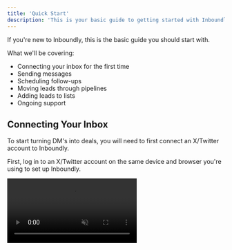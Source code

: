 ```yaml
---
title: 'Quick Start'
description: 'This is your basic guide to getting started with Inboundly.'
---
```


If you're new to Inboundly, this is the basic guide you should start with.

What we'll be covering:
* Connecting your inbox for the first time
* Sending messages
* Scheduling follow-ups
* Moving leads through pipelines
* Adding leads to lists
* Ongoing support

## Connecting Your Inbox

To start turning DM's into deals, you will need to first connect an X/Twitter account to Inboundly.

First, log in to an X/Twitter account on the same device and browser you're using to set up Inboundly.

<video autoplay="true" muted="true" loop playsinline className="w-full aspect-video" src="/videos/guides_x_switch_accounts.mp4" />

If you're logged in to multiple X/Twitter accounts already, make sure to switch to the one that you want to connect to Inboundly.

<video autoplay="true" muted="true" loop playsinline className="w-full aspect-video" src="/videos/guides_x_connect_account.mp4" />

Back on Inboundly, you'll see a big "Connect Inbox" popup - click the button and then "Authorize app" on the next page. 

That's it! Once Inboundly is done importing your inbox, you're completely set up and ready to go.

## Sending Messages

<video autoplay="true" muted="true" loop playsinline className="w-full aspect-video" src="/videos/guides_send_msg.mp4" />

Effortlessly communicate with leads by sending messages from your inbox. Head over to the Inbox tab and click to open a conversation. Type your message within the message field, then simply click "Send". However, keep in mind that when sending messages, you will need to click "Send" again on X/Twitter due to API limits. Stay tuned for the upcoming update, we're working on adding one-click sending. For more efficient messaging, check out our [quick replies](/inbox/quickreplies) guide.

## Scheduling Follow-Ups

<video autoplay="true" muted="true" loop playsinline className="w-full aspect-video" src="/videos/guides_add_reminder.mp4" />

Timely follow-ups can make all the difference in nurturing leads and closing deals. To stay on top of your leads, open a conversation, and click the blue button with the bell icon. Select your preferred time frame for the follow-up reminder. For example, choose "1 week" to receive a reminder in precisely one week. This proactive approach ensures you never miss an opportunity to follow up with a lead. For more advanced follow-up details, refer to our [follow-ups](/inbox/reminders) guide.

## Moving Leads Through Your Pipeline

<video autoplay="true" muted="true" loop playsinline className="w-full aspect-video" src="/videos/guides_drag_drop_leads.mp4" />

It's time to set up your X/Twitter CRM! Streamline your lead management process by seamlessly moving leads through a custom pipeline in seconds. First, go to the CRM tab, then click "Create label" and give your label a descriptive name. For example, "Interested", "Meeting Booked" or any other stage of your sales funnel. Once you've named the label, click "Create". Now, you can drag and drop leads to the desired stage in the pipeline. For instance, move a lead from "Engaged" to "Interested". You can also click on leads to open your conversation with them! This intuitive process keeps your pipeline organized.

## Adding Leads to Lists

<video autoplay="true" muted="true" loop playsinline className="w-full aspect-video" src="/videos/guides_add_lead_to_list.mp4" />

You can organize your leads further by creating custom lists (i.e. segments, tags, etc.) tailored to your conversion goals. To begin, head to the Lists tab and click "Create List". Name your List according to its purpose, such as "Interested in Paid Community" and add a tag for easy identification (e.g., tag = "paid-community"). Once named, click "Create".

Now, navigate to the Inbox tab or CRM tab and select a conversation or lead. In the right sidebar, you will be able to access the Lists section. From there, select the newly created List to add the lead to it.

Once you've added leads to your List, you can easily check them out. Return to the Lists tab, select your List, and all your leads will be waiting for you.

Looking to take your lead organization to the next level? Explore our guide on [auto-segmentation](/lists/auto-segment) to automatically add leads to lists based on predefined criteria. 

## Ongoing Support

Whether you're managing one or multiple inboxes, we're here to help!

You'll always see the Support button at the top-right of your Inboundly dashboard. Click it to get in touch if you need more help.

💬 Need to live chat? On a Scale or Enterprise Plan, you can just click the chat icon in the top right corner.

💌 Prefer email? Contact support@inboundly.bolddesk.com.

🧑‍💻 Want to slide into our DM's? Reach out to [@inboundlyai](https://x.com/inboundlyai) on X/Twitter.